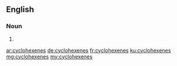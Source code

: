 {{also|cyclohexènes}}
==English==

===Noun===
{{head|en|noun plural form}}

# {{plural of|cyclohexene|lang=en}}

[[ar:cyclohexenes]]
[[de:cyclohexenes]]
[[fr:cyclohexenes]]
[[ku:cyclohexenes]]
[[mg:cyclohexenes]]
[[my:cyclohexenes]]